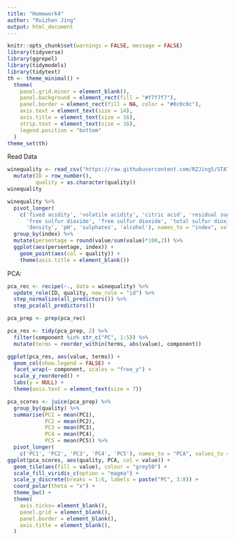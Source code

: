 ---
title: "Homework4"
author: "Ruizhen Jing"
output: html_document
---

```{r, message = FALSE, warning = FALSE}
knitr::opts_chunk$set(warnings = FALSE, message = FALSE)
library(tidyverse)
library(ggrepel)
library(tidymodels)
library(tidytext)
th <- theme_minimal() + 
  theme(
    panel.grid.minor = element_blank(),
    panel.background = element_rect(fill = "#f7f7f7"),
    panel.border = element_rect(fill = NA, color = "#0c0c0c"),
    axis.text = element_text(size = 14),
    axis.title = element_text(size = 16),
    strip.text = element_text(size = 16),
    legend.position = "bottom"
  )
theme_set(th)
```

Read Data
```{r, message = FALSE, warning = FALSE}
winequality <- read_csv("https://raw.githubusercontent.com/RZJing5/STAT-436/main/winequality-red.csv") %>%
  mutate(ID = row_number(),
         quality = as.character(quality))
winequality
```
```{r}
winequality %>%
  pivot_longer(
    c('fixed acidity', 'volatile acidity', 'citric acid', 'residual sugar', 'chlorides', 
      'free sulfur dioxide', 'free sulfur dioxide', 'total sulfur dioxide', 
      'density', 'pH', 'sulphates', 'alcohol'), names_to = "index", values_to = "value") %>%
  group_by(index) %>%
  mutate(persentage = round(value/sum(value)*100,2)) %>%
  ggplot(aes(persentage, index)) +
    geom_point(aes(col = quality)) +
    theme(axis.title = element_blank())
```


PCA:
```{r}
pca_rec <- recipe(~., data = winequality) %>%
  update_role(ID, quality, new_role = "id") %>%
  step_normalize(all_predictors()) %>%
  step_pca(all_predictors())

pca_prep <- prep(pca_rec)
```

```{r}
pca_res <- tidy(pca_prep, 2) %>%
  filter(component %in% str_c("PC", 1:5)) %>%
  mutate(terms = reorder_within(terms, abs(value), component))
```
```{r}
ggplot(pca_res, aes(value, terms)) +
  geom_col(show.legend = FALSE) +
  facet_wrap(~ component, scales = "free_y") +
  scale_y_reordered() +
  labs(y = NULL) +
  theme(axis.text = element_text(size = 7))
```
```{r}
pca_scores <- juice(pca_prep) %>%
  group_by(quality) %>%
  summarise(PC1 = mean(PC1), 
            PC2 = mean(PC2),
            PC3 = mean(PC3),
            PC4 = mean(PC4),
            PC5 = mean(PC5)) %>%
  pivot_longer(
    c('PC1', 'PC2', 'PC3', 'PC4', 'PC5'), names_to = "PCA", values_to = "value")
ggplot(pca_scores, aes(quality, PCA, col = value)) +
  geom_tile(aes(fill = value), colour = "grey50") +
  scale_fill_viridis_c(option = "magma") +
  scale_y_discrete(breaks = 1:6, labels = paste("PC", 3:8)) +
  coord_polar(theta = "x") +
  theme_bw() +
  theme(
    axis.ticks= element_blank(),
    panel.grid = element_blank(),
    panel.border = element_blank(),
    axis.title = element_blank(),
  )
```


